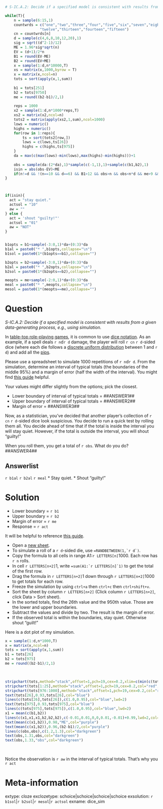 ```r
# S-IC.A.2: Decide if a specified model is consistent with results from a given data-generating process, e.g., using simulation.

while(T){
    n = sample(6:15,1)
    countwrds = c("one","two","three","four","five","six","seven","eight","nine","ten","eleven",
                "twelve","thirteen","fourteen","fifteen")
    cn = countwrds[n]
    d = sample(c(4,6,8,10,12,20),1)
    sig = sqrt((d^2-1)/12)
    ME = 1.96*sig*sqrt(n)
    EV = (d+1)/2*n
    B1 = round(EV-ME)
    B2 = round(EV+ME)
    x = sample(1:d,n*10000,T)
    xs = matrix(x,1000,byrow = T)
    x = matrix(x,ncol=n)
    tots = sort(apply(x,1,sum))
    
    b1 = tots[251]
    b2 = tots[9750]
    me = round((b2-b1)/2,1)
    
    reps = 1000
    x2 = sample(1:d,n*1000*reps,T)
    xs2 = matrix(x2,ncol=n)
    tots2 = matrix(apply(xs2,1,sum),ncol=1000)
    lows = numeric()
    highs = numeric()
    for(row in 1:reps){
        ts = sort(tots2[row,])
        lows = c(lows,ts[26])
        highs = c(highs,ts[975])
    }
    da = max(c(max(lows)-min(lows),max(highs)-min(highs)))+1
    
    obs = sample(da:(2*da),1)*sample(c(-1,1),1)+sample(c(b1,b2),1)
    isin = abs(obs-EV)<ME
    if(n!=d && !(n==10 && d==6) && B1>12 && obs>n && obs<n*d && me>9 && da<me/2){break}
}



if(isin){
  act = "stay quiet."
  actsol = "10"
  aw = ""
} else {
  act = 'shout "guilty!"'
  actsol = "01"
  aw = "NOT"
}


b1opts = b1+sample(-3:0,1)*da+(0:3)*da
b1al = paste0("* ",b1opts,collapse="\n")
b1sol = paste0(1*(b1opts==b1),collapse="")

b2opts = b2+sample(-3:0,1)*da+(0:3)*da
b2al = paste0("* ",b2opts,collapse="\n")
b2sol = paste0(1*(b2opts==b2),collapse="")

meopts = me+sample(-2:0,1)*da+(0:3)*da
meal = paste0("* ",meopts,collapse="\n")
mesol = paste0(1*(meopts==me),collapse="")

```

Question
========

*S-IC.A.2: Decide if a specified model is consistent with results from a given data-generating process, e.g., using simulation.*

In [table-top role-playing games](https://en.wikipedia.org/wiki/Tabletop_role-playing_game), it is common to use [dice notation](https://en.wikipedia.org/wiki/Dice_notation). As an example, if a spell deals `r n`d`r d` damage, the player will roll `r cn` `r d`-sided dice (where each die follows a [discrete uniform distribution](https://en.wikipedia.org/wiki/Discrete_uniform_distribution) between 1 and `r d`) and add all the [pips](https://en.wikipedia.org/wiki/Pip_(counting)).

Please use a spreadsheet to simulate 1000 repetitions of `r n`d`r d`. From the simulation, determine an interval of typical totals (the boundaries of the middle 95%) and a margin of error (half the width of the interval). You might find [this guide](https://chadworley.github.io/a2/u01/p09_dice_sim.html) helpful.

Your values might differ slightly from the options; pick the closest.

* Lower boundary of interval of typical totals = ##ANSWER1##
* Upper boundary of interval of typical totals = ##ANSWER2##
* Margin of error = ##ANSWER3##

Now, as a statistician, you've decided that another player's collection of `r cn` `r d`-sided dice look suspicious. You decide to run a quick test by rolling them all. You decide ahead of time that if the total is inside the interval you will stay quiet. However, if the total is outside the interval, you will shout "guilty!"

When you roll them, you get a total of `r obs`. What do you do? ##ANSWER4##



Answerlist
--------

`r b1al`
`r b2al`
`r meal`
* Stay quiet.
* Shout "guilty!"


Solution
========

* Lower boundary = `r b1`
* Upper boundary = `r b2`
* Margin of error = `r me`
* Response = `r act`


It will be helpful to reference [this guide](https://chadworley.github.io/a2/u01/p09_dice_sim.html).

* Open a [new sheet](https://sheets.new).
* To simulate a roll of a `r d`-sided die, use ``=RANDBETWEEN(1,`r d`)``.
* Copy the formula to all cells in range A1:`r LETTERS[n]`1000. Each row has `r n` rolls.
* In cell `r LETTERS[n+2]`1, write ``=sum(A1:`r LETTERS[n]`1)`` to get the total of the first row.
* Drag the formula in `r LETTERS[n+2]`1 down through `r LETTERS[n+2]`1000 to get totals for each row.
* Freeze the simulation by using `ctrl+a` then `ctrl+c` then `ctrl+shift+v`.
* Sort the sheet by column `r LETTERS[n+2]` (Click column `r LETTERS[n+2]`, click Data > Sort sheet).
* In the sorted totals, find the 26th value and the 950th value. Those are the lower and upper boundaries.
* Subtract the values and divide by two. The result is the margin of error.
* If the observed total is within the boundaries, stay quiet. Otherwise shout "guilt!"

Here is a dot plot of my simulation.

```r
x = sample(1:d,n*1000,T)
x = matrix(x,ncol=n)
tots = sort(apply(x,1,sum))
b1 = tots[26]
b2 = tots[975]
me = round((b2-b1)/2,1)
```
\

```r
stripchart(tots,method="stack",offset=1,pch=19,cex=0.2,xlim=c(min(c(tots,obs)),max(c(tots,obs))),ylim=c(0.92,1.4),col="black")
stripchart(tots[1:25],method="stack",offset=1,pch=19,cex=0.2,col="red",add=T)
stripchart(tots[976:1000],method="stack",offset=1,pch=19,cex=0.2,col="red",add=T)
text(tots[26],0.93,tots[26],col="blue")
lines(c(tots[26],tots[26]),c(1.0,0.95),col="blue",lwd=2)
text(tots[975],0.93,tots[975],col="blue")
lines(c(tots[975],tots[975]),c(1.0,0.95),col="blue",lwd=2)
x1 = mean(c(b1,b2))
lines(c(x1,x1,x1,b2,b2,b2),c(-0.01,0.01,0,0,0.01,-0.01)+0.99,lwd=2,col="purple")
text(mean(c(x1,b2)),0.98,"ME",col="purple")
text(mean(c(x1,b2)),0.96,(b2-b1)/2,col="purple")
lines(c(obs,obs),c(1.2,1.3),col="darkgreen")
text(obs,1.31,obs,col="darkgreen")
text(obs,1.33,"obs",col="darkgreen")

```
\

Notice the observation is `r aw` in the interval of typical totals. That's why you `r act`


Meta-information
================
extype: cloze
exclozetype: schoice|schoice|schoice|schoice
exsolution: `r b1sol`|`r b2sol`|`r mesol`|`r actsol`
exname: dice_sim